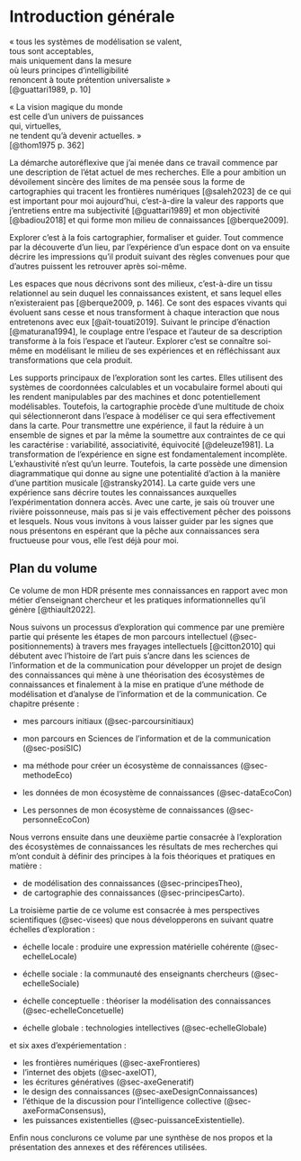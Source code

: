 # Introduction générale {#sec-part-introGen .unnumbered}

::: {#exergue1 .exergue}
« tous les systèmes de modélisation se valent,\
tous sont acceptables,\
mais uniquement dans la mesure\
où leurs principes d'intelligibilité\
renoncent à toute prétention universaliste »\
[@guattari1989, p. 10]
:::

::: {#exergue2 .exergue}
« La vision magique du monde\
est celle d'un univers de puissances\
qui, virtuelles,\
ne tendent qu'à devenir actuelles. »\
[@thom1975 p. 362]
:::

La démarche autoréflexive que j'ai menée dans ce travail commence par une description de l'état actuel de mes recherches. Elle a pour ambition un dévoilement sincère des limites de ma pensée sous la forme de cartographies qui tracent les frontières numériques [@saleh2023] de ce qui est important pour moi aujourd'hui, c'est-à-dire la valeur des rapports que j'entretiens entre ma subjectivité [@guattari1989] et mon objectivité [@badiou2018] et qui forme mon milieu de connaissances [@berque2009].

Explorer c’est à la fois cartographier, formaliser et guider. Tout commence par la découverte d'un lieu, par l'expérience d'un espace dont on va ensuite décrire les impressions qu'il produit suivant des règles convenues pour que d'autres puissent les retrouver après soi-même.

Les espaces que nous décrivons sont des milieux, c'est-à-dire un tissu relationnel au sein duquel les connaissances existent, et sans lequel elles n'existeraient pas [@berque2009, p. 146]. Ce sont des espaces vivants qui évoluent sans cesse et nous transforment à chaque interaction que nous entretenons avec eux [@aït-touati2019]. Suivant le principe d'énaction [@maturana1994], le couplage entre l'espace et l'auteur de sa description transforme à la fois l'espace et l'auteur. Explorer c'est se connaître soi-même en modélisant le milieu de ses expériences et en réfléchissant aux transformations que cela produit.

Les supports principaux de l’exploration sont les cartes. Elles utilisent des systèmes de coordonnées calculables et un vocabulaire formel abouti qui les rendent manipulables par des machines et donc potentiellement modélisables. Toutefois, la cartographie procède d'une multitude de choix qui sélectionneront dans l'espace à modéliser ce qui sera effectivement dans la carte. Pour transmettre une expérience, il faut la réduire à un ensemble de signes et par la même la soumettre aux contraintes de ce qui les caractérise : variabilité, associativité, équivocité [@deleuze1981]. La transformation de l'expérience en signe est fondamentalement incomplète. L'exhaustivité n'est qu'un leurre. Toutefois, la carte possède une dimension diagrammatique qui donne au signe une potentialité d'action à la manière d'une partition musicale [@stransky2014]. La carte guide vers une expérience sans décrire toutes les connaissances auxquelles l'expérimentation donnera accès. Avec une carte, je sais où trouver une rivière poissonneuse, mais pas si je vais effectivement pêcher des poissons et lesquels. Nous vous invitons à vous laisser guider par les signes que nous présentons en espérant que la pêche aux connaissances sera fructueuse pour vous, elle l'est déjà pour moi.

## Plan du volume {#sec-planVolume}

Ce volume de mon HDR présente mes connaissances en rapport avec mon métier d'enseignant chercheur et les pratiques informationnelles qu'il génère [@thiault2022].

Nous suivons un processus d'exploration qui commence par une première partie qui présente les étapes de mon parcours intellectuel (@sec-positionnements) à travers mes frayages intellectuels [@citton2010] qui débutent avec l'histoire de l'art puis s'ancre dans les sciences de l'information et de la communication pour développer un projet de design des connaissances qui mène à une théorisation des écosystèmes de connaissances et finalement à la mise en pratique d'une méthode de modélisation et d'analyse de l'information et de la communication. Ce chapitre présente :

-   mes parcours initiaux (@sec-parcoursinitiaux)

-   mon parcours en Sciences de l'information et de la communication (@sec-posiSIC)

-   ma méthode pour créer un écosystème de connaissances (@sec-methodeEco)

-   les données de mon écosystème de connaissances (@sec-dataEcoCon)

-   Les personnes de mon écosystème de connaissances (@sec-personneEcoCon)

Nous verrons ensuite dans une deuxième partie consacrée à l'exploration des écosystèmes de connaissances les résultats de mes recherches qui m'ont conduit à définir des principes à la fois théoriques et pratiques en matière :

-   de modélisation des connaissances (@sec-principesTheo),
-   de cartographie des connaissances (@sec-principesCarto).

La troisième partie de ce volume est consacrée à mes perspectives scientifiques (@sec-visees) que nous développerons en suivant quatre échelles d'exploration :

-   échelle locale : produire une expression matérielle cohérente (@sec-echelleLocale)

-   échelle sociale : la communauté des enseignants chercheurs (@sec-echelleSociale)

-   échelle conceptuelle : théoriser la modélisation des connaissances (@sec-echelleConcetuelle)

-   échelle globale : technologies intellectives (@sec-echelleGlobale)

et six axes d'expériementation :

-   les frontières numériques (@sec-axeFrontieres)
-   l'internet des objets (@sec-axeIOT),
-   les écritures génératives (@sec-axeGeneratif)
-   le design des connaissances (@sec-axeDesignConnaissances)
-   l'éthique de la discussion pour l'intelligence collective (@sec-axeFormaConsensus),
-   les puissances existentielles (@sec-puissanceExistentielle).

Enfin nous conclurons ce volume par une synthèse de nos propos et la présentation des annexes et des références utilisées.